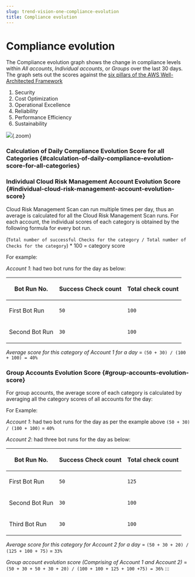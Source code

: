 ```yaml
---
slug: trend-vision-one-compliance-evolution
title: Compliance evolution
---
```

# Compliance evolution

The Compliance evolution graph shows the change in compliance levels within *All accounts*, *Individual accounts*, or *Groups* over the last 30 days. The graph sets out the scores against the [six pillars of the AWS Well-Architected Framework](https://aws.amazon.com/blogs/apn/the-6-pillars-of-the-aws-well-architected-framework/)

1.  Security
2.  Cost Optimization
3.  Operational Excellence
4.  Reliability
5.  Performance Efficiency
6.  Sustainability

![](/images/compliance-evolution=13d74cb9-afa6-4f94-97b5-a65336808bbd.webp){.zoom}

### Calculation of Daily Compliance Evolution Score for all Categories {#calculation-of-daily-compliance-evolution-score-for-all-categories}

### Individual Cloud Risk Management Account Evolution Score {#individual-cloud-risk-management-account-evolution-score}

Cloud Risk Management Scan can run multiple times per day, thus an average is calculated for all the Cloud Risk Management Scan runs. For each account, the individual scores of each category is obtained by the following formula for every bot run.

(`Total number of successful Checks for the category / Total number of Checks for the category`) \* 100 = category score

For example:

*Account 1*: had two bot runs for the day as below:

<table>
<thead>
<tr>
<th><p>Bot Run No.</p></th>
<th><p>Success Check count</p></th>
<th><p>Total check count</p></th>
</tr>
</thead>
<tbody>
<tr>
<td><p>First Bot Run</p></td>
<td><p><code>50</code></p></td>
<td><p><code>100</code></p></td>
</tr>
<tr>
<td><p>Second Bot Run</p></td>
<td><p><code>30</code></p></td>
<td><p><code>100</code></p></td>
</tr>
</tbody>
</table>

*Average score for this category of Account 1 for a day* = `(50 + 30) / (100 + 100) = 40%`

### Group Accounts Evolution Score {#group-accounts-evolution-score}

For group accounts, the average score of each category is calculated by averaging all the category scores of all accounts for the day:

For Example:

*Account 1*: had two bot runs for the day as per the example above `(50 + 30) / (100 + 100)` = `40%`

*Account 2*: had three bot runs for the day as below:

<table>
<thead>
<tr>
<th><p>Bot Run No.</p></th>
<th><p>Success Check count</p></th>
<th><p>Total check count</p></th>
</tr>
</thead>
<tbody>
<tr>
<td><p>First Bot Run</p></td>
<td><p><code>50</code></p></td>
<td><p><code>125</code></p></td>
</tr>
<tr>
<td><p>Second Bot Run</p></td>
<td><p><code>30</code></p></td>
<td><p><code>100</code></p></td>
</tr>
<tr>
<td><p>Third Bot Run</p></td>
<td><p><code>30</code></p></td>
<td><p><code>100</code></p></td>
</tr>
</tbody>
</table>

*Average score for this category for Account 2 for a day* = `(50 + 30 + 20) / (125 + 100 + 75)` = `33%`

*Group account evolution score (Comprising of Account 1 and Account 2)* = `(50 + 30 + 50 + 30 + 20) / (100 + 100 + 125 + 100 +75) = 36%`
:::
